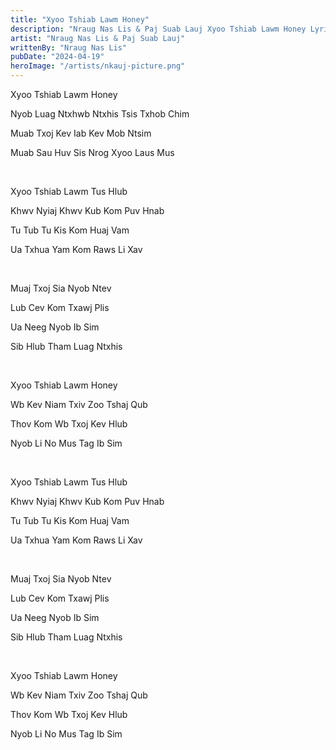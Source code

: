 ```yaml
---
title: "Xyoo Tshiab Lawm Honey"
description: "Nraug Nas Lis & Paj Suab Lauj Xyoo Tshiab Lawm Honey Lyrics"
artist: "Nraug Nas Lis & Paj Suab Lauj"
writtenBy: "Nraug Nas Lis"
pubDate: "2024-04-19"
heroImage: "/artists/nkauj-picture.png"
---
```


Xyoo Tshiab Lawm Honey

Nyob Luag Ntxhwb Ntxhis Tsis Txhob Chim

Muab Txoj Kev Iab Kev Mob Ntsim

Muab Sau Huv Sis Nrog Xyoo Laus Mus

<br />

Xyoo Tshiab Lawm Tus Hlub

Khwv Nyiaj Khwv Kub Kom Puv Hnab

Tu Tub Tu Kis Kom Huaj Vam

Ua Txhua Yam Kom Raws Li Xav

<br />

Muaj Txoj Sia Nyob Ntev

Lub Cev Kom Txawj Plis

Ua Neeg Nyob Ib Sim

Sib Hlub Tham Luag Ntxhis

<br />

Xyoo Tshiab Lawm Honey

Wb Kev Niam Txiv Zoo Tshaj Qub

Thov Kom Wb Txoj Kev Hlub

Nyob Li No Mus Tag Ib Sim

<br />

Xyoo Tshiab Lawm Tus Hlub

Khwv Nyiaj Khwv Kub Kom Puv Hnab

Tu Tub Tu Kis Kom Huaj Vam

Ua Txhua Yam Kom Raws Li Xav

<br />

Muaj Txoj Sia Nyob Ntev

Lub Cev Kom Txawj Plis

Ua Neeg Nyob Ib Sim

Sib Hlub Tham Luag Ntxhis

<br />

Xyoo Tshiab Lawm Honey

Wb Kev Niam Txiv Zoo Tshaj Qub

Thov Kom Wb Txoj Kev Hlub

Nyob Li No Mus Tag Ib Sim

